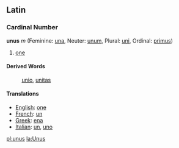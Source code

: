 ==Latin==
===Cardinal Number===
'''unus''' ''m'' (Feminine: [[una]], Neuter: [[unum]], Plural: [[uni]], Ordinal: [[primus]])

#[[one]]
====Derived Words====
:[[unio]], [[unitas]]
====Translations====
*[[English]]: [[one]]
*[[French]]: [[un]]
*[[Greek]]: [[ena]]
*[[Italian]]: [[un]], [[uno]]

[[pl:unus]]
[[la:Unus]]